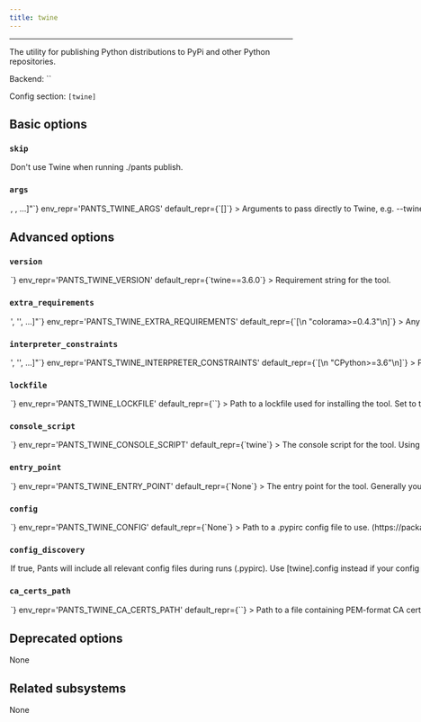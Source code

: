 ```yaml
---
title: twine
---
```



---

The utility for publishing Python distributions to PyPi and other Python repositories.

Backend: <span className="color--primary">``</span>

Config section: <span className="color--primary">`[twine]`</span>

<span className={styles.options}>

## Basic options

### `skip`

<Option
  cli_repr={`--[no-]twine-skip`}
  env_repr='PANTS_TWINE_SKIP'
  default_repr={`False`}
>

Don&#x27;t use Twine when running `./pants publish`.

</Option>

### `args`

<Option
  cli_repr={`--twine-args="[<shell_str>, <shell_str>, ...]"`}
  env_repr='PANTS_TWINE_ARGS'
  default_repr={`[]`}
>

Arguments to pass directly to Twine, e.g. `--twine-args='--skip-existing'`.&#x27;

</Option>

## Advanced options

### `version`

<Option
  cli_repr={`--twine-version=<str>`}
  env_repr='PANTS_TWINE_VERSION'
  default_repr={`twine==3.6.0`}
>

Requirement string for the tool.

</Option>

### `extra_requirements`

<Option
  cli_repr={`--twine-extra-requirements="['<str>', '<str>', ...]"`}
  env_repr='PANTS_TWINE_EXTRA_REQUIREMENTS'
  default_repr={`[\n  "colorama>=0.4.3"\n]`}
>

Any additional requirement strings to use with the tool. This is useful if the tool allows you to install plugins or if you need to constrain a dependency to a certain version.

</Option>

### `interpreter_constraints`

<Option
  cli_repr={`--twine-interpreter-constraints="['<str>', '<str>', ...]"`}
  env_repr='PANTS_TWINE_INTERPRETER_CONSTRAINTS'
  default_repr={`[\n  "CPython>=3.6"\n]`}
>

Python interpreter constraints for this tool.

</Option>

### `lockfile`

<Option
  cli_repr={`--twine-lockfile=<str>`}
  env_repr='PANTS_TWINE_LOCKFILE'
  default_repr={`<default>`}
>

Path to a lockfile used for installing the tool.

Set to the string `<default>` to use a lockfile provided by Pants, so long as you have not changed the `--version` and `--extra-requirements` options, and the tool&#x27;s interpreter constraints are compatible with the default. Pants will error or warn if the lockfile is not compatible (controlled by `[python].invalid_lockfile_behavior`). See https://github.com/pantsbuild/pants/blob/release_2.9.2/src/python/pants/backend/python/subsystems/twine_lockfile.txt for the default lockfile contents.

Set to the string `<none>` to opt out of using a lockfile. We do not recommend this, though, as lockfiles are essential for reproducible builds.

To use a custom lockfile, set this option to a file path relative to the build root, then run `./pants generate-lockfiles --resolve=twine`.

Lockfile generation currently does not wire up the `[python-repos]` options. If lockfile generation fails, you can manually generate a lockfile, such as by using pip-compile or `pip freeze`. Set this option to the path to your manually generated lockfile. When manually maintaining lockfiles, set `[python].invalid_lockfile_behavior = 'ignore'`.

</Option>

### `console_script`

<Option
  cli_repr={`--twine-console-script=<str>`}
  env_repr='PANTS_TWINE_CONSOLE_SCRIPT'
  default_repr={`twine`}
>

The console script for the tool. Using this option is generally preferable to (and mutually exclusive with) specifying an --entry-point since console script names have a higher expectation of staying stable across releases of the tool. Usually, you will not want to change this from the default.

</Option>

### `entry_point`

<Option
  cli_repr={`--twine-entry-point=<str>`}
  env_repr='PANTS_TWINE_ENTRY_POINT'
  default_repr={`None`}
>

The entry point for the tool. Generally you only want to use this option if the tool does not offer a --console-script (which this option is mutually exclusive with). Usually, you will not want to change this from the default.

</Option>

### `config`

<Option
  cli_repr={`--twine-config=<file_option>`}
  env_repr='PANTS_TWINE_CONFIG'
  default_repr={`None`}
>

Path to a .pypirc config file to use. (https://packaging.python.org/specifications/pypirc/)

Setting this option will disable `[twine].config_discovery`. Use this option if the config is located in a non-standard location.

</Option>

### `config_discovery`

<Option
  cli_repr={`--[no-]twine-config-discovery`}
  env_repr='PANTS_TWINE_CONFIG_DISCOVERY'
  default_repr={`True`}
>

If true, Pants will include all relevant config files during runs (`.pypirc`).

Use `[twine].config` instead if your config is in a non-standard location.

</Option>

### `ca_certs_path`

<Option
  cli_repr={`--twine-ca-certs-path=<str>`}
  env_repr='PANTS_TWINE_CA_CERTS_PATH'
  default_repr={`<inherit>`}
>

Path to a file containing PEM-format CA certificates used for verifying secure connections when publishing python distributions.

Uses the value from `[GLOBAL].ca_certs_path` by default. Set to `"<none>"` to not use the default CA certificate.

</Option>

## Deprecated options

None

## Related subsystems

None

</span>
